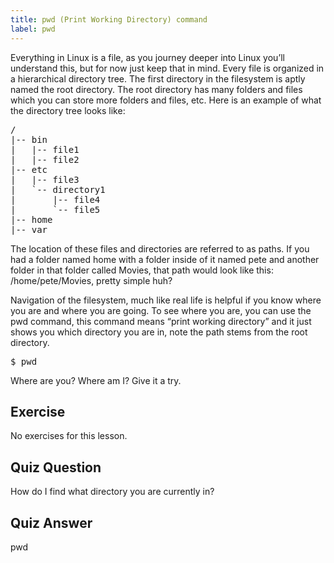 ```yaml
---
title: pwd (Print Working Directory) command
label: pwd
---
```


Everything in Linux is a file, as you journey deeper into Linux you’ll understand this, but for now just keep that in mind. Every file is organized in a hierarchical directory tree. The first directory in the filesystem is aptly named the root directory. The root directory has many folders and files which you can store more folders and files, etc. Here is an example of what the directory tree looks like:

<pre>/
|-- bin
|   |-- file1
|   |-- file2
|-- etc
|   |-- file3
|   `-- directory1
|       |-- file4
|       `-- file5
|-- home
|-- var
</pre>

The location of these files and directories are referred to as paths. If you had a folder named home with a folder inside of it named pete and another folder in that folder called Movies, that path would look like this: /home/pete/Movies, pretty simple huh?

Navigation of the filesystem, much like real life is helpful if you know where you are and where you are going. To see where you are, you can use the pwd command, this command means “print working directory” and it just shows you which directory you are in, note the path stems from the root directory.

<pre>$ pwd</pre>

Where are you? Where am I? Give it a try.

## Exercise

No exercises for this lesson.

## Quiz Question

How do I find what directory you are currently in?

## Quiz Answer

pwd
